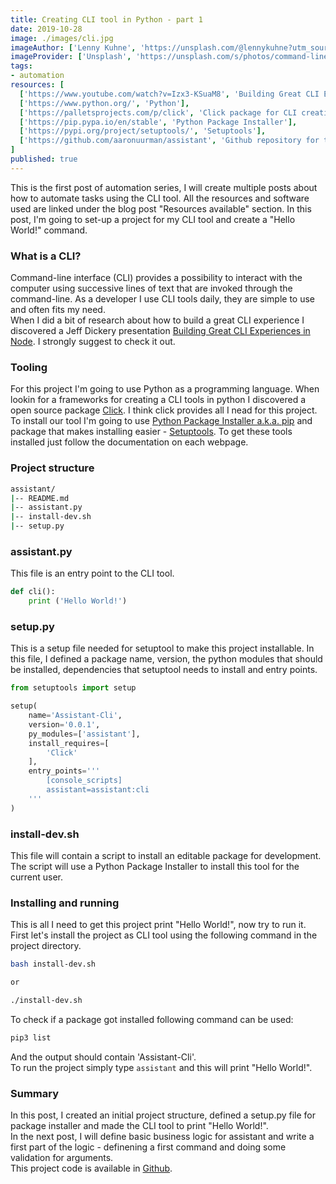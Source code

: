 ```yaml
---
title: Creating CLI tool in Python - part 1
date: 2019-10-28
image: ./images/cli.jpg
imageAuthor: ['Lenny Kuhne', 'https://unsplash.com/@lennykuhne?utm_source=unsplash&utm_medium=referral&utm_content=creditCopyText']
imageProvider: ['Unsplash', 'https://unsplash.com/s/photos/command-line?utm_source=unsplash&utm_medium=referral&utm_content=creditCopyText']
tags: 
- automation
resources: [
  ['https://www.youtube.com/watch?v=Izx3-KSuaM8', 'Building Great CLI Experiences in Node - Jeff Dickey, Heroku'],
  ['https://www.python.org/', 'Python'],
  ['https://palletsprojects.com/p/click', 'Click package for CLI creation'],
  ['https://pip.pypa.io/en/stable', 'Python Package Installer'],
  ['https://pypi.org/project/setuptools/', 'Setuptools'],
  ['https://github.com/aaronuurman/assistant', 'Github repository for this post series']
]
published: true
---
```


This is the first post of automation series, I will create multiple posts about how to automate tasks using the CLI tool. All the resources and software used are linked under the blog post "Resources available" section. In this post, I'm going to set-up a project for my CLI tool and create a "Hello World!" command.

### What is a CLI?
Command-line interface (CLI) provides a possibility to interact with the computer using successive lines of text that are invoked through the command-line.
As a developer I use CLI tools daily, they are simple to use and often fits my need.<br />
When I did a bit of research about how to build a great CLI experience I discovered a Jeff Dickery presentation <a href="https://www.youtube.com/watch?v=Izx3-KSuaM8" target='blank'>Building Great CLI Experiences in Node</a>. I strongly suggest to check it out.

### Tooling
For this project I'm going to use Python as a programming language. When lookin for
a frameworks for creating a CLI tools in python I discovered a open source package 
 <a href="https://palletsprojects.com/p/click/" target='blank'>Click</a>. I think click provides all I nead for this project.<br />
 To install our tool I'm going to use <a href="https://pip.pypa.io/en/stable/" target='blank'>Python Package Installer a.k.a. pip</a> and package that makes installing easier - <a href="https://pypi.org/project/setuptools/" target='blank'>Setuptools</a>.
 To get these tools installed just follow the documentation on each webpage.

 ### Project structure

```bash
assistant/
|-- README.md
|-- assistant.py
|-- install-dev.sh
|-- setup.py
```

### assistant.py
This file is an entry point to the CLI tool.

```python
def cli():
    print ('Hello World!')
```

### setup.py
This is a setup file needed for setuptool to make this project installable.
In this file, I defined a package name, version, the python modules that should be installed, dependencies that setuptool needs to install and entry points.
```python
from setuptools import setup

setup(
    name='Assistant-Cli',
    version='0.0.1',
    py_modules=['assistant'],
    install_requires=[
        'Click'
    ],
    entry_points='''
        [console_scripts]
        assistant=assistant:cli
    '''
)
```

### install-dev.sh
This file will contain a script to install an editable package for development.
The script will use a Python Package Installer to install this tool for the current user.

### Installing and running
This is all I need to get this project print "Hello World!", now try to run it.<br />
First let's install the project as CLI tool using the following command in the project directory.
```bash
bash install-dev.sh

or

./install-dev.sh
```

To check if a package got installed following command can be used:
```bash
pip3 list
```
And the output should contain 'Assistant-Cli'.<br />
To run the project simply type ```assistant``` and this will print "Hello World!".

### Summary
In this post, I created an initial project structure, defined a setup.py file for package installer and made the CLI tool to print "Hello World!".<br />
In the next post, I will define basic business logic for assistant and write a first part of the logic - definening a first command and doing some validation for arguments.<br />
This project code is available in <a href="https://github.com/aaronuurman/assistant" target='blank'>Github</a>.
